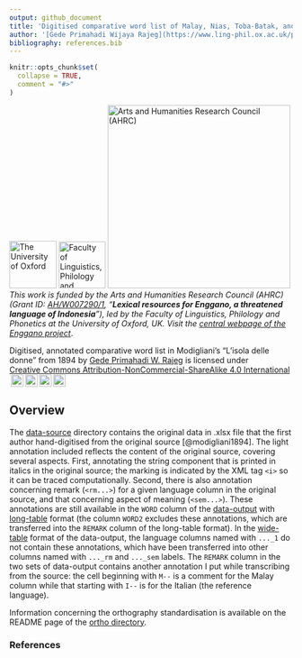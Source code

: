 ```yaml
---
output: github_document
title: 'Digitised comparative word list of Malay, Nias, Toba-Batak, and Enggano in Modigliani’s “L’isola Delle Donne” from 1894'
author: '[Gede Primahadi Wijaya Rajeg](https://www.ling-phil.ox.ac.uk/people/gede-rajeg) <a itemprop="sameAs" content="https://orcid.org/0000-0002-2047-8621" href="https://orcid.org/0000-0002-2047-8621" target="orcid.widget" rel="noopener noreferrer" style="vertical-align:top;"><img src="https://orcid.org/sites/default/files/images/orcid_16x16.png" style="width:1em;margin-right:.5em;" alt="ORCID iD icon"></a></br>University of Oxford/Udayana University'
bibliography: references.bib
---
```


<!-- README.md is generated from README.Rmd. Please edit that file -->

```r
knitr::opts_chunk$set(
  collapse = TRUE,
  comment = "#>"
)
```

<!-- badges: start -->

[![The University of Oxford](https://raw.githubusercontent.com/engganolang/digitised-holle-list/main/file-oxweb-logo.gif){width="84"}](https://www.ox.ac.uk/) [![Faculty of Linguistics, Philology and Phonetics, the University of Oxford](https://raw.githubusercontent.com/engganolang/digitised-holle-list/main/file-lingphil.png){width="83"}](https://www.ling-phil.ox.ac.uk/) [![Arts and Humanities Research Council (AHRC)](https://raw.githubusercontent.com/engganolang/digitised-holle-list/main/file-ahrc.png){width="325"}](https://www.ukri.org/councils/ahrc/) </br>*This work is funded by the Arts and Humanities Research Council (AHRC) (Grant ID: [AH/W007290/1](https://gtr.ukri.org/projects?ref=AH%2FW007290%2F1), "**Lexical resources for Enggano, a threatened language of Indonesia**"), led by the Faculty of Linguistics, Philology and Phonetics at the University of Oxford, UK. Visit the [central webpage of the Enggano project](https://enggano.ling-phil.ox.ac.uk/)*.

<p xmlns:cc="http://creativecommons.org/ns#" xmlns:dct="http://purl.org/dc/terms/">

[Digitised, annotated comparative word list in Modigliani's "L'isola delle donne" from 1894]{property="dct:title"} by <a rel="cc:attributionURL dct:creator" property="cc:attributionName" href="https://www.ling-phil.ox.ac.uk/people/gede-rajeg">Gede Primahadi W. Rajeg</a> is licensed under <a href="https://creativecommons.org/licenses/by-nc-sa/4.0/?ref=chooser-v1" target="_blank" rel="license noopener noreferrer" style="display:inline-block;">Creative Commons Attribution-NonCommercial-ShareAlike 4.0 International<img src="https://mirrors.creativecommons.org/presskit/icons/cc.svg?ref=chooser-v1" style="height:22px!important;margin-left:3px;vertical-align:text-bottom;"/><img src="https://mirrors.creativecommons.org/presskit/icons/by.svg?ref=chooser-v1" style="height:22px!important;margin-left:3px;vertical-align:text-bottom;"/><img src="https://mirrors.creativecommons.org/presskit/icons/nc.svg?ref=chooser-v1" style="height:22px!important;margin-left:3px;vertical-align:text-bottom;"/><img src="https://mirrors.creativecommons.org/presskit/icons/sa.svg?ref=chooser-v1" style="height:22px!important;margin-left:3px;vertical-align:text-bottom;"/></a>

</p>

<!-- badges: end -->

## Overview

The [data-source](https://github.com/engganolang/modigliani-1894/tree/main/data-source) directory contains the original data in .xlsx file that the first author hand-digitised from the original source [@modigliani1894]. The light annotation included reflects the content of the original source, covering several aspects. First, annotating the string component that is printed in italics in the original source; the marking is indicated by the XML tag `<i>` so it can be traced computationally. Second, there is also annotation concerning remark (`<rm...>`) for a given language column in the original source, and that concerning aspect of meaning (`<sem...>`). These annotations are still available in the `WORD` column of the [data-output](https://github.com/engganolang/modigliani-1894/tree/main/data-output) with [long-table](https://github.com/engganolang/modigliani-1894/blob/main/data-output/modigliani-1894-long-table.csv) format (the column `WORD2` excludes these annotations, which are transferred into the `REMARK` column of the long-table format). In the [wide-table](https://github.com/engganolang/modigliani-1894/blob/main/data-output/modigliani-1894-wide-table.csv) format of the data-output, the language columns named with `..._1` do not contain these annotations, which have been transferred into other columns named with `..._rm` and `..._sem` labels. The `REMARK` column in the two sets of data-output contains another annotation I put while transcribing from the source: the cell beginning with `M--` is a comment for the Malay column while that starting with `I--` is for the Italian (the reference language).

Information concerning the orthography standardisation is available on the README page of the [ortho directory](https://github.com/engganolang/modigliani-1894/tree/main/ortho).

### References




